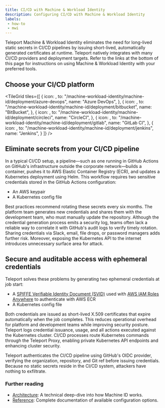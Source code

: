 ```yaml
---
title: CI/CD with Machine & Workload Identity
description: Configuring CI/CD with Machine & Workload Identity
labels:
 - how-to
 - mwi
---
```


Teleport Machine & Workload Identity eliminates the need for long-lived static secrets in CI/CD pipelines by issuing short-lived, automatically generated certificates at runtime.
Teleport natively integrates with many CI/CD providers and deployment targets. Refer to the links at the bottom of this page for instructions on using Machine & Workload Identity with your preferred tools.

## Choose your CI/CD platform

<TileGrid
  tiles={[
    {
      icon: <Icon name="azureDevops" size="xl" />,
      to: "/machine-workload-identity/machine-id/deployment/azure-devops",
      name: "Azure DevOps",
    },
    {
      icon: <Icon name="bitbucket" size="xl" />,
      to: "/machine-workload-identity/machine-id/deployment/bitbucket",
      name: "BitBucket",
    },
    {
      icon: <Icon name="circleci" size="xl" />,
      to: "/machine-workload-identity/machine-id/deployment/circleci",
      name: "CircleCI",
    },
    {
      icon: <Icon name="gitlab" size="xl" />,
      to: "/machine-workload-identity/machine-id/deployment/gitlab",
      name: "GitLab CI",
    },
    {
      icon: <Icon name="jenkins" size="xl" />,
      to: "/machine-workload-identity/machine-id/deployment/jenkins",
      name: "Jenkins",
    }
  ]}
/>

## Eliminate secrets from your CI/CD pipeline

In a typical CI/CD setup, a pipeline—such as one running in GitHub Actions on GitHub's infrastructure outside the corporate network—builds a container, 
pushes it to AWS Elastic Container Registry (ECR), and updates a Kubernetes deployment using Helm. This workflow requires two sensitive credentials stored 
in the GitHub Actions configuration:

- An AWS keypair
- A Kubernetes config file

Best practices recommend rotating these secrets every six months. The platform team generates new credentials and shares them with the development team, 
who must manually update the repository. Although the credential generation process emits a security log, teams often lack a reliable way to correlate 
it with GitHub's audit logs to verify timely rotation. Sharing credentials via Slack, email, file drops, or password managers adds further risk. 
Moreover, exposing the Kubernetes API to the internet introduces unnecessary surface area for attack.

## Secure and auditable access with ephemeral credentials

Teleport solves these problems by generating two ephemeral credentials at job start:

- A [SPIFFE Verifiable Identity Document (SVID)](https://spiffe.io/spiffe/) used with [AWS IAM Roles Anywhere](https://docs.aws.amazon.com/rolesanywhere/latest/userguide/introduction.html) to authenticate with AWS ECR
- A Kubernetes config file

Both credentials are issued as short-lived X.509 certificates that expire automatically when the job completes. This reduces operational overhead for 
platform and development teams while improving security posture. Teleport logs credential issuance, usage, and all actions executed against the Kubernetes cluster. 
CI/CD processes route Kubernetes commands through the Teleport Proxy, enabling private Kubernetes API endpoints and enhancing cluster security.

Teleport authenticates the CI/CD pipeline using GitHub's OIDC provider, verifying the organization, repository, and Git ref before issuing credentials. 
Because no static secrets reside in the CI/CD system, attackers have nothing to exfiltrate.

### Further reading

- [Architecture](../../reference/architecture/machine-id-architecture.mdx): A technical deep-dive into how Machine ID
  works.
- [Reference](../../reference/machine-id/machine-id.mdx): Complete documentation of available
  configuration options.
